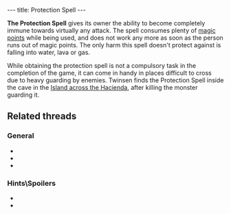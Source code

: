 ---
title: Protection Spell
---

{{twinsunica import}}{{Infobox Item
 |image=Protect.gif
 |type=tool
 |critical=no
 |magical=yes
 |unique=yes
 |lba1=
 |lba2=yes
 |upgrades=no
 |rowposition=2
 |columnposition=4
 |effect=uses magic
 |effectamount=one
 |purpose=Temporary Invulnerability
 |combattype=special
 |powerlevel=all
 |rate=none
 |range=infinite
 |damage=none
}}

'''The Protection Spell''' gives its owner the ability to become completely immune towards virtually any attack. The spell consumes plenty of [[magic points]] while being used, and does not work any more as soon as the person runs out of magic points. The only harm this spell doesn't protect against is falling into water, lava or gas.

While obtaining the protection spell is not a compulsory task in the completion of the game, it can come in handy in places difficult to cross due to heavy guarding by enemies. Twinsen finds the Protection Spell inside the cave in the [[Island across the Hacienda]], after killing the monster guarding it.

==Related threads==
===General===
* {{thread|id=9302|title=LBA2 is over}}
* {{thread|id=6254|title=Very weird quote}}
* {{thread|id=5823|title=Protection Spell}}

===Hints\Spoilers===
* {{thread|id=10415|title=LBA 2 Goofs}}
* {{thread|id=5509|title=Protection Spell?}}